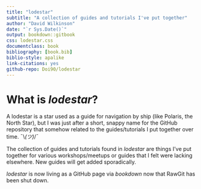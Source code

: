 ```yaml
---
title: "lodestar"
subtitle: "A collection of guides and tutorials I've put together"
author: "David Wilkinson"
date: "`r Sys.Date()`"
output: bookdown::gitbook
css: lodestar.css
documentclass: book
bibliography: [book.bib]
biblio-style: apalike
link-citations: yes
github-repo: Doi90/lodestar
---
```


# What is *lodestar*?

A lodestar is a star used as a guide for navigation by ship (like Polaris, the North Star), but I was just after a short, snappy name for the GitHub repository that somehow related to the guides/tutorials I put together over time. ¯\\_(ツ)_/¯

The collection of guides and tutorials found in *lodestar* are things I've put together for various workshops/meetups or guides that I felt were lacking elsewhere. New guides will get added sporadically.

*lodestar* is now living as a GitHub page via *bookdown* now that RawGit has been shut down.

